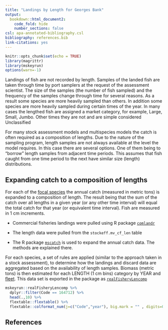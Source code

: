 ```yaml
---
title: "Landings by Length for Georges Bank"
output:
  bookdown::html_document2:
    code_fold: hide
    number_sections: false
csl: apa-annotated-bibliography.csl
bibliography: references.bib
link-citations: yes
---
```


```r
knitr::opts_chunk$set(echo = TRUE)
library(magrittr)
library(mskeyrun)
options(warn=-1)
```

Landings of fish are not recorded by length. Samples of the landed fish are taken through time by port samplers at the request of the assessment scientist. The size of the samples (the number of fish sampled) and the frequency of the samples change through time for several reasons. As a result some species are more heavily sampled than others. In addition some species are more heavily sampled during certain times of the year. In many cases the lengthed fish are assigned a market category, for example, Large, Small, Jumbo. Other times they are not and are simple considered Unclassified

For many stock assessment models and multispecies models the catch is often required as a composition of lengths. Due to the nature of the sampling program, length samples are not always available at the level the model requires. In this case there are several options. One of them being to "borrow" length samples from adjacent time periods. This assumes that fish caught from one time period to the next have similar size (length) distributions.

## Expanding catch to a composition of lengths

For each of the [focal species](stockAreas.html#focal) the annual catch (measured in metric tons) is expanded to a composition of length. The result being that the sum of the catch over all lengths in a given year (or any other time interval) will equal the total catch for that year (or equivalent time interval). Fish are measured in 1 cm increments.


* Commercial fisheries landings were pulled using R package [`comlandr`](https://github.com/NOAA-EDAB/comlandr)

* The length data were pulled from the `stockeff.mv_cf_len` table

* The R package [`mscatch`](https://noaa-edab.github.io/mscatch/) is used to expand the annual catch data. The methods are explained there. 


For each species, a set of rules are applied (similar to the approach taken in a stock assessment), to determine how the landings and discard data are aggregated based on the availability of length samples. Biomass (metric tons) is then estimated for each LENGTH (1 cm bins) category by YEAR and [fleet](https://noaa-edab.github.io/ms-keyrun/GBFleetDecisions.html). This data set is exported in the package as [`realFisheryLencomp`](https://noaa-edab.github.io/ms-keyrun/reference/realFisheryLencomp.html)

```r
mskeyrun::realFisheryLencomp %>%
  dplyr::filter(Code == 164712) %>%
  head(.,10) %>%
  flextable::flextable() %>% 
  flextable::colformat_num(j=c("Code","year"), big.mark = "" , digits=0 )
```




## References

